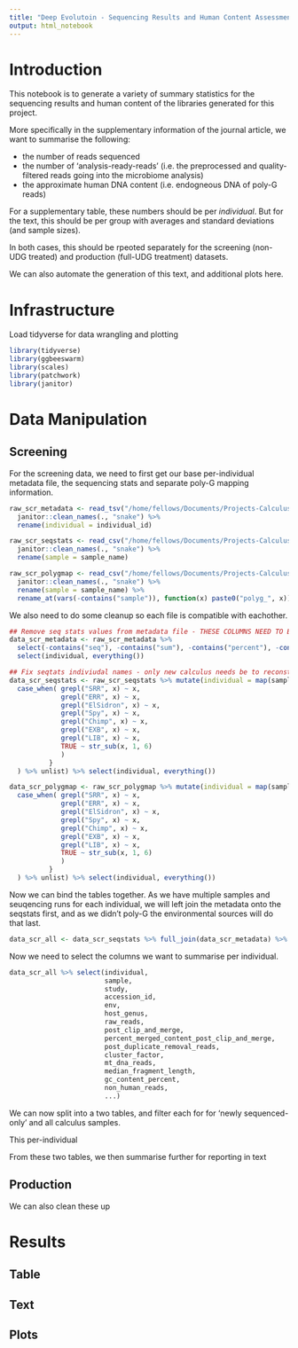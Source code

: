 ```yaml
---
title: "Deep Evolutoin - Sequencing Results and Human Content Assessment v2"
output: html_notebook
---
```


# Introduction

This notebook is to generate a variety of summary statistics for the 
sequencing results and human content of the libraries generated for this project.

More specifically in the supplementary information of the journal article, we want to summarise the following:

* the number of reads sequenced
* the number of 'analysis-ready-reads' (i.e. the preprocessed and quality-filtered reads going into the microbiome analysis)
* the approximate human DNA content (i.e. endogneous DNA of poly-G reads)

For a supplementary table, these numbers should be per _individual_. But for the text, this should be per group with averages and standard deviations (and sample sizes).

In both cases, this should be rpeoted separately for the screening (non-UDG treated) and production (full-UDG treatment) datasets.

We can also automate the generation of this text, and additional plots here.

# Infrastructure

Load tidyverse for data wrangling and plotting

```r
library(tidyverse)
library(ggbeeswarm)
library(scales)
library(patchwork)
library(janitor)
```

# Data Manipulation

## Screening

For the screening data, we need to first get our base per-individual metadata file, the sequencing stats and separate poly-G mapping information.

```r

raw_scr_metadata <- read_tsv("/home/fellows/Documents/Projects-Calculus_Evo/Anthropoid_Calculus_Microbiome_Evolution/00-documentation.backup/02-calculus_microbiome-deep_evolution-individualscontrolssources_metadata_20190523.tsv") %>% 
  janitor::clean_names(., "snake") %>%
  rename(individual = individual_id)

raw_scr_seqstats <- read_csv("/home/fellows/Documents/Projects-Calculus_Evo/Anthropoid_Calculus_Microbiome_Evolution/00-documentation.backup/03-human_filtering_statistics_20190522.csv") %>% 
  janitor::clean_names(., "snake") %>%
  rename(sample = sample_name)

raw_scr_polygmap <- read_csv("/home/fellows/Documents/Projects-Calculus_Evo/Anthropoid_Calculus_Microbiome_Evolution/00-documentation.backup/99-PolyGRemoved_HumanMapping_EAGERReport_output.csv") %>% 
  janitor::clean_names(., "snake") %>%
  rename(sample = sample_name) %>%
  rename_at(vars(-contains("sample")), function(x) paste0("polyg_", x))

```

We also need to do some cleanup so each file is compatible with eachother.

```r

## Remove seq stats values from metadata file - THESE COLUMNS NEED TO BE UPDATED AFTER THIS SCRIPT
data_scr_metadata <- raw_scr_metadata %>% 
  select(-contains("seq"), -contains("sum"), -contains("percent"), -contains("reads"), -lab_protocol, -number_sample_id ) %>%
  select(individual, everything())

## Fix seqtats indiviudal names - only new calculus needs be to reconstructed
data_scr_seqstats <- raw_scr_seqstats %>% mutate(individual = map(sample, function(x) {
  case_when( grepl("SRR", x) ~ x, 
             grepl("ERR", x) ~ x,
             grepl("ElSidron", x) ~ x,
             grepl("Spy", x) ~ x,        
             grepl("Chimp", x) ~ x,
             grepl("EXB", x) ~ x,
             grepl("LIB", x) ~ x,
             TRUE ~ str_sub(x, 1, 6)
             )
          }
  ) %>% unlist) %>% select(individual, everything())

data_scr_polygmap <- raw_scr_polygmap %>% mutate(individual = map(sample, function(x) {
  case_when( grepl("SRR", x) ~ x, 
             grepl("ERR", x) ~ x,
             grepl("ElSidron", x) ~ x,
             grepl("Spy", x) ~ x,        
             grepl("Chimp", x) ~ x,
             grepl("EXB", x) ~ x,
             grepl("LIB", x) ~ x,
             TRUE ~ str_sub(x, 1, 6)
             )
          }
  ) %>% unlist) %>% select(individual, everything())
```

Now we can bind the tables together. As we have multiple samples and seuqencing
runs for each individual, we will left join the metadata onto the seqstats first,
and as we didn't poly-G the environmental sources will do that last.

```r
data_scr_all <- data_scr_seqstats %>% full_join(data_scr_metadata) %>% full_join(data_scr_polygmap)
```

Now we need to select the columns we want to summarise per individual.


```r
data_scr_all %>% select(individual, 
                        sample, 
                        study,
                        accession_id,
                        env,
                        host_genus,
                        raw_reads, 
                        post_clip_and_merge, 
                        percent_merged_content_post_clip_and_merge, 
                        post_duplicate_removal_reads, 
                        cluster_factor, 
                        mt_dna_reads, 
                        median_fragment_length, 
                        gc_content_percent, 
                        non_human_reads,
                        ...)
```

We can now split into a two tables, and filter each for for 
'newly sequenced-only' and all calculus samples.

This per-individual 

From these two tables, we then summarise further for reporting in text

## Production

We can also clean these up 

# Results

## Table

## Text

## Plots